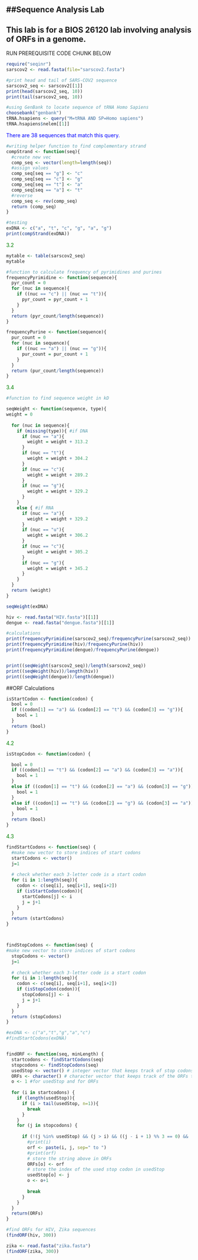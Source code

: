 
##Sequence Analysis Lab
---
This lab is for a BIOS 26120 lab involving analysis of ORFs in a genome.
---

RUN PREREQUISITE CODE CHUNK BELOW
```r
require("seqinr")
sarscov2 <- read.fasta(file="sarscov2.fasta")
```

```r
#print head and tail of SARS-COV2 sequence
sarscov2_seq <- sarscov2[[1]]
print(head(sarscov2_seq, 10))
print(tail(sarscov2_seq, 10))

```



```r
#using GenBank to locate sequence of tRNA Homo Sapiens
choosebank("genbank")
tRNA.hsapiens <- query("M=tRNA AND SP=Homo sapiens")
tRNA.hsapiens$nelem[[1]]
```
<span style="color:blue"> There are 38 sequences that match this query. \span


```r
#writing helper function to find complementary strand
compStrand <- function(seq){
  #create new vec
  comp_seq <- vector(length=length(seq))
  #assign values 
  comp_seq[seq == "g"] <- "c"
  comp_seq[seq == "c"] <- "g"
  comp_seq[seq == "t"] <- "a"
  comp_seq[seq == "a"] <- "t"
  #reverse 
  comp_seq <- rev(comp_seq)
  return (comp_seq)
}

#testing
exDNA <- c("a", "t", "c", "g", "a", "g")
print(compStrand(exDNA))
```


<span style="color:green"> 3.2 \span
```r
mytable <- table(sarscov2_seq)
mytable
```

```r
#function to calculate frequency of pyrimidines and purines
frequencyPyrimidine <- function(sequence){
  pyr_count = 0
  for (nuc in sequence){
    if ((nuc == "c") || (nuc == "t")){
      pyr_count = pyr_count + 1
    }
  }
  return (pyr_count/length(sequence))
}

frequencyPurine <- function(sequence){
  pur_count = 0
  for (nuc in sequence){
    if ((nuc == "a") || (nuc == "g")){
      pur_count = pur_count + 1
    }
  }
  return (pur_count/length(sequence))
}
```


<span style="color:green"> 3.4 \span
```r
#function to find sequence weight in kD

seqWeight <- function(sequence, type){
weight = 0
  
  for (nuc in sequence){
    if (missing(type)){ #if DNA
      if (nuc == "a"){
        weight = weight + 313.2
      }
      if (nuc == "t"){
        weight = weight + 304.2
      }
      if (nuc == "c"){
        weight = weight + 289.2
      }
      if (nuc == "g"){
        weight = weight + 329.2
      }
    }
    else { #if RNA
      if (nuc == "a"){
        weight = weight + 329.2
      }
      if (nuc == "u"){
        weight = weight + 306.2
      }
      if (nuc == "c"){
        weight = weight + 305.2
      }
      if (nuc == "g"){
        weight = weight + 345.2
      }
    }
  }
  return (weight)
}

seqWeight(exDNA)

```

```r
hiv <- read.fasta("HIV.fasta")[[1]]
dengue <- read.fasta("dengue.fasta")[[1]]

#calculations
print(frequencyPyrimidine(sarscov2_seq)/frequencyPurine(sarscov2_seq))
print(frequencyPyrimidine(hiv)/frequencyPurine(hiv))
print(frequencyPyrimidine(dengue)/frequencyPurine(dengue))


print((seqWeight(sarscov2_seq))/length(sarscov2_seq))
print((seqWeight(hiv))/length(hiv))
print((seqWeight(dengue))/length(dengue))
```

##ORF Calculations

```r
isStartCodon <- function(codon) {
  bool = 0
  if ((codon[1] == "a") && (codon[2] == "t") && (codon[3] == "g")){
    bool = 1
  }
  return (bool)
}
```


<span style="color:green"> 4.2 </span>
```r
isStopCodon <- function(codon) {

  bool = 0
  if ((codon[1] == "t") && (codon[2] == "a") && (codon[3] == "a")){
    bool = 1
  }
  else if ((codon[1] == "t") && (codon[2] == "a") && (codon[3] == "g")){
    bool = 1
  }
  else if ((codon[1] == "t") && (codon[2] == "g") && (codon[3] == "a")){
    bool = 1
  }
  return (bool)
}

```



<span style="color:green"> 4.3 \span
```r
findStartCodons <- function(seq) {
  #make new vector to store indices of start codons
  startCodons <- vector()
  j=1
  
  # check whether each 3-letter code is a start codon
  for (i in 1:length(seq)){
    codon <- c(seq[i], seq[i+1], seq[i+2])
    if (isStartCodon(codon)){
      startCodons[j] <- i
      j = j+1
    }
  }
  return (startCodons)
}



findStopCodons <- function(seq) {
#make new vector to store indices of start codons
  stopCodons <- vector()
  j=1
  
  # check whether each 3-letter code is a start codon
  for (i in 1:length(seq)){
    codon <- c(seq[i], seq[i+1], seq[i+2])
    if (isStopCodon(codon)){
      stopCodons[j] <- i
      j = j+1
    }
  }
  return (stopCodons)
}

#exDNA <- c("a","t","g","a","c")
#findStartCodons(exDNA)


findORF <- function(seq, minLength) {
  startcodons <- findStartCodons(seq)
  stopcodons <- findStopCodons(seq)
  usedStop <- vector() # integer vector that keeps track of stop codons that have already been paired with a start codon
  ORFs <- character() # character vector that keeps track of the ORFs that you found
  o <- 1 #for usedStop and for ORFs
  
  for (i in startcodons) {
    if (length(usedStop)){
      if (i > tail(usedStop, n=1)){
        break
      }
    }
    for (j in stopcodons) {
    
      if (!(j %in% usedStop) && (j > i) && ((j - i + 1) %% 3 == 0) && ((j - i) >= minLength)){
        #print(i)
        orf <- paste(i, j, sep=" to ")
        #print(orf)
        # store the string above in ORFs
        ORFs[o] <- orf
        # store the index of the used stop codon in usedStop
        usedStop[o] <- j
        o <- o+1
        
        break
      }
    }
  }
  return(ORFs)
}

```

```r
#find ORFs for HIV, Zika sequences
(findORF(hiv, 300))

zika <- read.fasta("zika.fasta")
(findORF(zika, 300))
```
